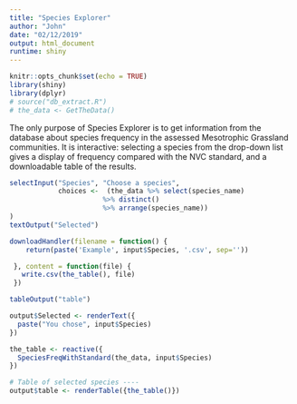 ```yaml
---
title: "Species Explorer"
author: "John"
date: "02/12/2019"
output: html_document
runtime: shiny
---
```


```r
knitr::opts_chunk$set(echo = TRUE)
library(shiny)
library(dplyr)
# source("db_extract.R")
# the_data <- GetTheData()
```

The only purpose of Species Explorer is to get information from the database about species frequency in the assessed Mesotrophic Grassland communities. It is interactive: selecting a species from the drop-down list gives a display of frequency compared with the NVC standard, and a downloadable table of the results.

```r
selectInput("Species", "Choose a species", 
            choices <-  (the_data %>% select(species_name) 
                       %>% distinct() 
                       %>% arrange(species_name))
)
textOutput("Selected")

downloadHandler(filename = function() { 
    return(paste('Example', input$Species, '.csv', sep=''))

 }, content = function(file) {
   write.csv(the_table(), file)
 })

tableOutput("table")

output$Selected <- renderText({
  paste("You chose", input$Species)
})

the_table <- reactive({
  SpeciesFreqWithStandard(the_data, input$Species)
})

# Table of selected species ----
output$table <- renderTable({the_table()})

```

 